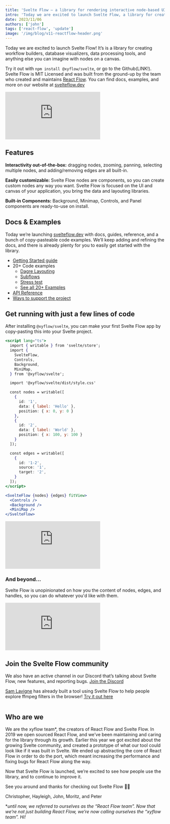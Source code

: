 ```yaml
---
title: 'Svelte Flow – a library for rendering interactive node-based UIs'
intro: 'Today we are excited to launch Svelte Flow, a library for creating workflow builders, database visualizers, data processing tools, and more.'
date: 2023/11/06
authors: ['john']
tags: ['react-flow', 'update']
image: '/img/blog/v11-reactflow-header.png'
---
```



<BlogPostLayout>
Today we are excited to launch Svelte Flow! It’s is a library for creating workflow builders, database visualizers, data processing tools, and anything else you can imagine with nodes on a canvas.

Try it out with `npm install @xyflow/svelte`, or go to the Github(LINK!). Svelte Flow is MIT Licensed and was built from the ground-up by the team who created and maintains [React Flow](https://reactflow.dev/). You can find docs, examples, and more on our website at [svelteflow.dev](https://www.svelteflow.dev/)

<Bleed>
  <Embed src="https://xyflow-svelte-examples.vercel.app/examples/feature-overview" />
</Bleed>

## Features

**Interactivity out-of-the-box:** dragging nodes, zooming, panning, selecting multiple nodes, and adding/removing edges are all built-in.

**Easily customizable:** Svelte Flow nodes are components, so you can create custom nodes any way you want. Svelte Flow is focused on the UI and canvas of your application, you bring the data and layouting libraries.

**Built-in Components:** Background, Minimap, Controls, and Panel components are ready-to-use on install.

## Docs & Examples

Today we’re launching [svelteflow.dev](http://svelteflow.dev) with docs, guides, reference, and a bunch of copy-pasteable code examples. We’ll keep adding and refining the docs, and there is already plenty for you to easily get started with the library.

- [Getting Started guide](https://svelteflow.dev/learn/getting-started/installation)
- 20+ Code examples
  - [Dagre Layouting](https://svelteflow.dev/examples/layout/dagre)
  - [Subflows](https://svelteflow.dev/examples/layout/subflows)
  - [Stress test](https://svelteflow.dev/examples/nodes/stress)
  - [See all 20+ Examples](https://svelteflow.dev/examples)
- [API Reference](https://svelteflow.dev/api-reference)
- [Ways to support the project](https://svelteflow.dev/support-us)

## Get running with just a few lines of code

After installing `@xyflow/svelte`, you can make your first Svelte Flow app by copy-pasting this into your Svelte project.

```jsx
<script lang="ts">
  import { writable } from 'svelte/store';
  import {
    SvelteFlow,
    Controls,
    Background,
    MiniMap,
  } from '@xyflow/svelte';

  import '@xyflow/svelte/dist/style.css'

  const nodes = writable([
    {
      id: '1',
      data: { label: 'Hello' },
      position: { x: 0, y: 0 }
    },
    {
      id: '2',
      data: { label: 'World' },
      position: { x: 100, y: 100 }
    }
  ]);

  const edges = writable([
    {
      id: '1-2',
      source: '1',
      target: '2',
    }
  ]);
</script>

<SvelteFlow {nodes} {edges} fitView>
  <Controls />
  <Background />
  <MiniMap />
</SvelteFlow>
```

<Bleed>
  <Embed src="https://xyflow-svelte-examples-git-staging-xyflow.vercel.app/blog/svelte-launch/hello-world" />
</Bleed>

### And beyond…

Svelte Flow is unopinionated on how you the content of nodes, edges, and handles, so you can do whatever you'd like with them.

<Bleed>
  <Embed src="https://xyflow-svelte-examples.vercel.app/examples/edges/simple-floating-edges" />
</Bleed>

## Join the Svelte Flow community

We also have an active channel in our Discord that’s talking about Svelte Flow, new features, and reporting bugs. [Join the Discord](https://discord.com/invite/TmAJQbwWDM)

[Sam Lavigne](https://mastodon.social/@samlavigne) has already built a tool using Svelte Flow to help people explore ffmpeg filters in the browser! [Try it out here](https://ffmpeg.lav.io/)

<figure>
  <img src="/img/blog/2023-svelte-flow-launch/ffmpeg.png" alt="" />
</figure>

## Who are we

We are the xyflow team\*, the creators of React Flow and Svelte Flow. In 2019 we open sourced React Flow, and we’ve been maintaining and caring for the library through its growth. Earlier this year we got excited about the growing Svelte community, and created a prototype of what our tool could look like if it was built in Svelte. We ended up abstracting the core of React Flow in order to do the port, which meant increasing the performance and fixing bugs for React Flow along the way.

Now that Svelte Flow is launched, we’re excited to see how people use the library, and to continue to improve it.

See you around and thanks for checking out Svelte Flow ✌🏻

Christopher, Hayleigh, John, Moritz, and Peter

\*_until now, we referred to ourselves as the “React Flow team”. Now that we’re not just building React Flow, we’re now calling ourselves the “xyflow team”. Hi!_

</BlogPostLayout>

